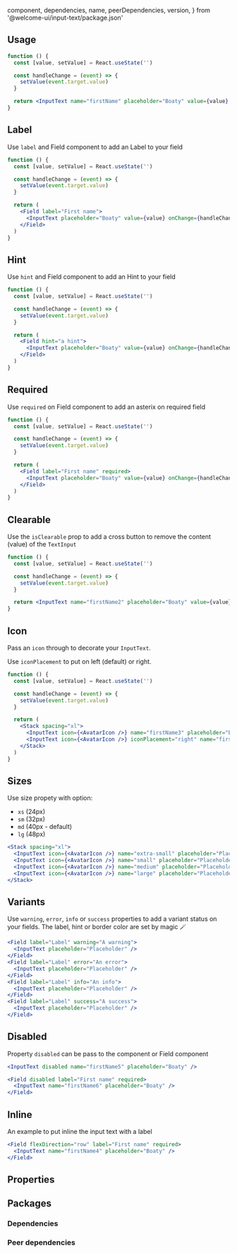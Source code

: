 
  component,
  dependencies,
  name,
  peerDependencies,
  version,
} from '@welcome-ui/input-text/package.json'

<showcase
  version={version}
  name={name}
  component={component}
  description="Allows user to get some text informations in one line."
/>

## Usage

```jsx
function () {
  const [value, setValue] = React.useState('')

  const handleChange = (event) => {
    setValue(event.target.value)
  }

  return <InputText name="firstName" placeholder="Boaty" value={value} onChange={handleChange} />
}
```

## Label

Use `label` and Field component to add an Label to your field

```jsx
function () {
  const [value, setValue] = React.useState('')

  const handleChange = (event) => {
    setValue(event.target.value)
  }

  return (
    <Field label="First name">
      <InputText placeholder="Boaty" value={value} onChange={handleChange} />
    </Field>
  )
}
```

## Hint

Use `hint` and Field component to add an Hint to your field

```jsx
function () {
  const [value, setValue] = React.useState('')

  const handleChange = (event) => {
    setValue(event.target.value)
  }

  return (
    <Field hint="a hint">
      <InputText placeholder="Boaty" value={value} onChange={handleChange} />
    </Field>
  )
}
```

## Required

Use `required` on Field component to add an asterix on required field

```jsx
function () {
  const [value, setValue] = React.useState('')

  const handleChange = (event) => {
    setValue(event.target.value)
  }

  return (
    <Field label="First name" required>
      <InputText placeholder="Boaty" value={value} onChange={handleChange} />
    </Field>
  )
}
```

## Clearable

Use the `isClearable` prop to add a cross button to remove the content (value) of the `TextInput`

```jsx
function () {
  const [value, setValue] = React.useState('')

  const handleChange = (event) => {
    setValue(event.target.value)
  }

  return <InputText name="firstName2" placeholder="Boaty" value={value} onChange={handleChange} isClearable />
}
```

## Icon

Pass an `icon` through to decorate your `InputText`.

Use `iconPlacement` to put on left (default) or right.

```jsx
function () {
  const [value, setValue] = React.useState('')

  const handleChange = (event) => {
    setValue(event.target.value)
  }

  return (
    <Stack spacing="xl">
      <InputText icon={<AvatarIcon />} name="firstName3" placeholder="Boaty" value={value} onChange={handleChange} />
      <InputText icon={<AvatarIcon />} iconPlacement="right" name="firstName3" placeholder="Boaty" value={value} onChange={handleChange} />
    </Stack>
  )
}
```

## Sizes

Use size propety with option:
- `xs` (24px)
- `sm` (32px)
- `md` (40px - default)
- `lg` (48px)

```jsx
<Stack spacing="xl">
  <InputText icon={<AvatarIcon />} name="extra-small" placeholder="Placeholder" size="xs" />
  <InputText icon={<AvatarIcon />} name="small" placeholder="Placeholder" size="sm" />
  <InputText icon={<AvatarIcon />} name="medium" placeholder="Placeholder" />
  <InputText icon={<AvatarIcon />} name="large" placeholder="Placeholder" size="lg" />
</Stack>
```

## Variants

Use `warning`, `error`, `info` or `success` properties to add a variant status on your fields. The label, hint or border color are set by magic 🪄

```jsx
<Field label="Label" warning="A warning">
  <InputText placeholder="Placeholder" />
</Field>
<Field label="Label" error="An error">
  <InputText placeholder="Placeholder" />
</Field>
<Field label="Label" info="An info">
  <InputText placeholder="Placeholder" />
</Field>
<Field label="Label" success="A success">
  <InputText placeholder="Placeholder" />
</Field>
```

## Disabled

Property `disabled` can be pass to the component or Field component

```jsx
<InputText disabled name="firstName5" placeholder="Boaty" />

<Field disabled label="First name" required>
  <InputText name="firstName6" placeholder="Boaty" />
</Field>
```

## Inline

An example to put inline the input text with a label

```jsx
<Field flexDirection="row" label="First name" required>
  <InputText name="firstName4" placeholder="Boaty" />
</Field>
```

## Properties

<props propTypes={props.propTypes.InputText} />

## Packages

### Dependencies

<dependencies dependencies={dependencies} />

### Peer dependencies

<dependencies dependencies={peerDependencies} />

<pagination />
